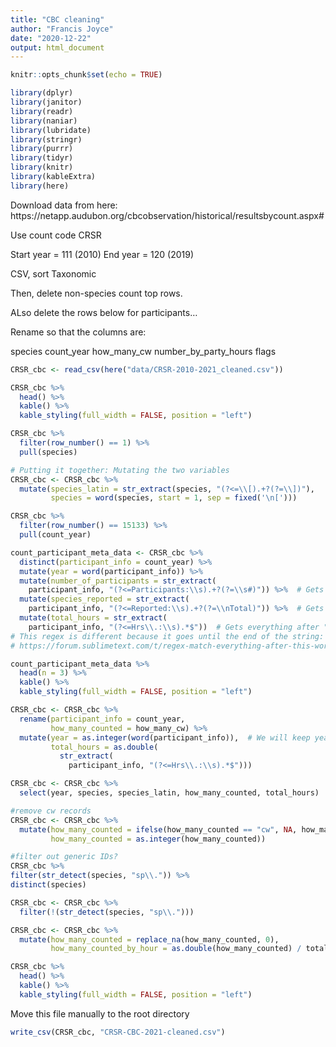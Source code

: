 ```yaml
---
title: "CBC cleaning"
author: "Francis Joyce"
date: "2020-12-22"
output: html_document
---
```


```r
knitr::opts_chunk$set(echo = TRUE)
```


```r
library(dplyr)
library(janitor)
library(readr)
library(naniar)
library(lubridate)
library(stringr)
library(purrr)
library(tidyr)
library(knitr)
library(kableExtra)
library(here)
```

Download data from here: https://netapp.audubon.org/cbcobservation/historical/resultsbycount.aspx#

Use count code CRSR

Start year = 111 (2010)
End year = 120 (2019)

CSV, sort Taxonomic

Then, delete non-species count top rows.

ALso delete the rows below for participants...

Rename so that the columns are:

species
count_year
how_many_cw	
number_by_party_hours
flags




```r
CRSR_cbc <- read_csv(here("data/CRSR-2010-2021_cleaned.csv"))
```


```r
CRSR_cbc %>%
  head() %>%
  kable() %>%
  kable_styling(full_width = FALSE, position = "left")

```


```r
CRSR_cbc %>% 
  filter(row_number() == 1) %>% 
  pull(species)
```

```r
# Putting it together: Mutating the two variables
CRSR_cbc <- CRSR_cbc %>%
  mutate(species_latin = str_extract(species, "(?<=\\[).+?(?=\\])"),
         species = word(species, start = 1, sep = fixed('\n[')))
```


```r
CRSR_cbc %>% 
  filter(row_number() == 15133) %>% 
  pull(count_year)
```

```r
count_participant_meta_data <- CRSR_cbc %>%
  distinct(participant_info = count_year) %>%
  mutate(year = word(participant_info)) %>%
  mutate(number_of_participants = str_extract(
    participant_info, "(?<=Participants:\\s).+?(?=\\s#)")) %>%  # Gets everything between "Participants: " and " #"
  mutate(species_reported = str_extract(
    participant_info, "(?<=Reported:\\s).+?(?=\\nTotal)")) %>%  # Gets everything between "Reported: " and "Total"
  mutate(total_hours = str_extract(
    participant_info, "(?<=Hrs\\.:\\s).*$"))  # Gets everything after "Hrs.: "
# This regex is different because it goes until the end of the string:
# https://forum.sublimetext.com/t/regex-match-everything-after-this-word/20764

count_participant_meta_data %>%
  head(n = 3) %>%
  kable() %>%
  kable_styling(full_width = FALSE, position = "left")
```


```r
CRSR_cbc <- CRSR_cbc %>%
  rename(participant_info = count_year,
         how_many_counted = how_many_cw) %>%
  mutate(year = as.integer(word(participant_info)),  # We will keep year and total_hours
         total_hours = as.double(
           str_extract(
             participant_info, "(?<=Hrs\\.:\\s).*$")))
```

```r
CRSR_cbc <- CRSR_cbc %>%
  select(year, species, species_latin, how_many_counted, total_hours)
```


```r
#remove cw records
CRSR_cbc <- CRSR_cbc %>%
  mutate(how_many_counted = ifelse(how_many_counted == "cw", NA, how_many_counted),
         how_many_counted = as.integer(how_many_counted))
```

```r
#filter out generic IDs?
CRSR_cbc %>%
filter(str_detect(species, "sp\\.")) %>%
distinct(species)
```


```r
CRSR_cbc <- CRSR_cbc %>%
  filter(!(str_detect(species, "sp\\.")))
```

```r
CRSR_cbc <- CRSR_cbc %>%
  mutate(how_many_counted = replace_na(how_many_counted, 0),
         how_many_counted_by_hour = as.double(how_many_counted) / total_hours)
```

```r
CRSR_cbc %>%
  head() %>%
  kable() %>%
  kable_styling(full_width = FALSE, position = "left")
```

Move this file manually to the root directory

```r
write_csv(CRSR_cbc, "CRSR-CBC-2021-cleaned.csv")
```

